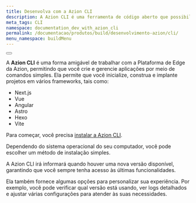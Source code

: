 ```yaml
---
title: Desenvolva com a Azion CLI
description: A Azion CLI é uma ferramenta de código aberto que possibilita o gerenciamento dos serviços e recursos na plataforma da Azion.
meta_tags: CLI
namespace: documentation_dev_with_azion_cli
permalink: /documentacao/produtos/build/desenvolvimento-azion/cli/
menu_namespace: buildMenu
---
```


<Button href="/pt-br/documentacao/produtos/azion-cli/visao-geral/" text="vá para a documentação de referência da Azion CLI" variant="secondary"></Button>

A **Azion CLI** é uma forma amigável de trabalhar com a Plataforma de Edge da Azion, permitindo que você crie e gerencie aplicações por meio de comandos simples. Ela permite que você inicialize, construa e implante projetos em vários frameworks, tais como:

- Next.js
- Vue
- Angular
- Astro
- Hexo
- Vite

Para começar, você precisa [instalar a Azion CLI](/pt-br/documentacao/produtos/azion-cli/visao-geral/#instalar-a-azion-cli).

Dependendo do sistema operacional do seu computador, você pode escolher um método de instalação simples.

A Azion CLI irá informará quando houver uma nova versão disponível, garantindo que você sempre tenha acesso às últimas funcionalidades.

Ela também fornece algumas opções para personalizar sua experiência. Por exemplo, você pode verificar qual versão está usando, ver logs detalhados e ajustar várias configurações para atender às suas necessidades.